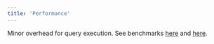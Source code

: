 ```yaml
---
title: 'Performance'
---
```


Minor overhead for query execution. See benchmarks [here](https://github.com/pg-sharding/spqr/blob/master/benchmarks/README.md) and [here](https://gitlab.com/postgres-ai/postgresql-consulting/tests-and-benchmarks/-/issues/30).